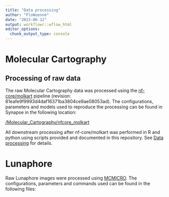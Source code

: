 ```yaml
---
title: "Data processing"
author: "FloWuenne"
date: "2023-06-12"
output: workflowr::wflow_html
editor_options:
  chunk_output_type: console
---
```


# Molecular Cartography

## Processing of raw data

The raw Molecular Cartography data was processed using the [nf-core/molkart](https://nf-co.re/molkart) pipeline (revision: 81eafe9f9993d4daf16371ba3804ce9ae08053ad). The configurations, parameters and models used to reproduce the processing can be found in Synapse in the following location:

[/Molecular_Cartography/nfcore_molkart](https://www.synapse.org/#!Synapse:syn53251662)

All downstream processing after nf-core/molkart was performed in R and python using scripts provided and documented in this repository. See [Data processing](./analysis/data_processing.Rmd) for details.

# Lunaphore

Raw Lunaphore images were processed using [MCMICRO](https://mcmicro.org/). The configurations, parameters and commands used can be found in the following files:
